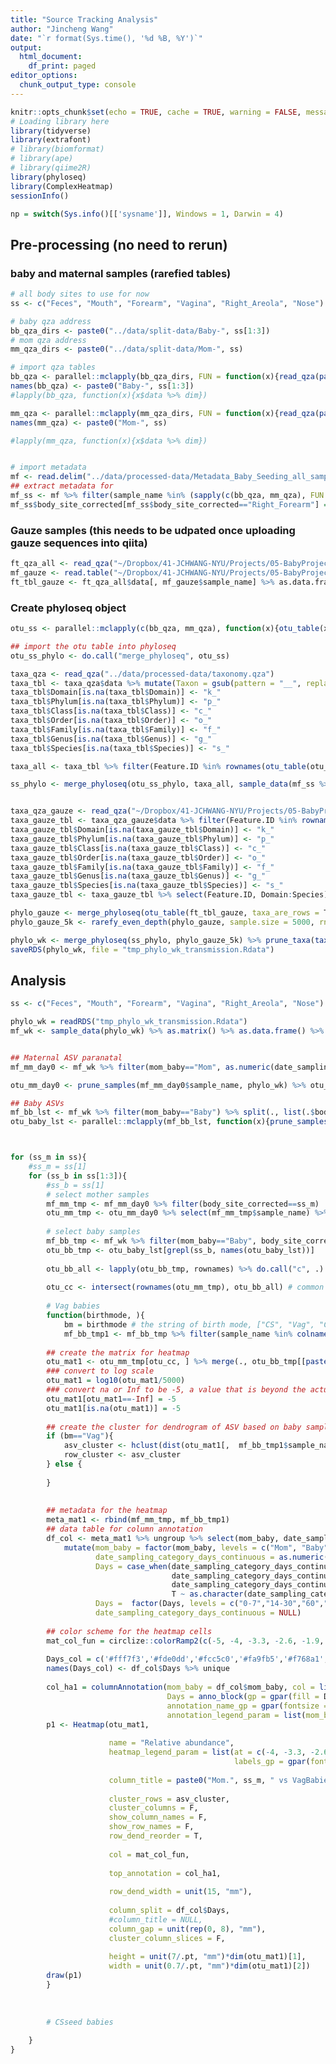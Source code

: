 ---
title: "Source Tracking Analysis"
author: "Jincheng Wang"
date: "`r format(Sys.time(), '%d %B, %Y')`"
output:
  html_document:
    df_print: paged
editor_options:
  chunk_output_type: console
---

```{r setup, message=FALSE, warning=FALSE}
knitr::opts_chunk$set(echo = TRUE, cache = TRUE, warning = FALSE, message = FALSE)
# Loading library here
library(tidyverse)
library(extrafont)
# library(biomformat)
# library(ape)
# library(qiime2R)
library(phyloseq)
library(ComplexHeatmap)
sessionInfo()

np = switch(Sys.info()[['sysname']], Windows = 1, Darwin = 4)
```


## Pre-processing (no need to rerun)
### baby and maternal samples (rarefied tables)
```{r, eval=FALSE}
# all body sites to use for now
ss <- c("Feces", "Mouth", "Forearm", "Vagina", "Right_Areola", "Nose")

# baby qza address
bb_qza_dirs <- paste0("../data/split-data/Baby-", ss[1:3])
# mom qza address
mm_qza_dirs <- paste0("../data/split-data/Mom-", ss)

# import qza tables
bb_qza <- parallel::mclapply(bb_qza_dirs, FUN = function(x){read_qza(paste0(x, "/rarefy-table.qza"))}, mc.cores = np)
names(bb_qza) <- paste0("Baby-", ss[1:3])
#lapply(bb_qza, function(x){x$data %>% dim})

mm_qza <- parallel::mclapply(mm_qza_dirs, FUN = function(x){read_qza(paste0(x, "/rarefy-table.qza"))}, mc.cores = np )
names(mm_qza) <- paste0("Mom-", ss)

#lapply(mm_qza, function(x){x$data %>% dim})


# import metadata
mf <- read.delim("../data/processed-data/Metadata_Baby_Seeding_all_samples_final.txt", header = T, sep = "\t", na.strings = c("", "NA"), stringsAsFactors = F)
## extract metadata for
mf_ss <- mf %>% filter(sample_name %in% (sapply(c(bb_qza, mm_qza), FUN = function(x)colnames(x$data)) %>% unlist()))
mf_ss$body_site_corrected[mf_ss$body_site_corrected=="Right_Forearm"] = "Forearm"
```

### Gauze samples (this needs to be udpated once uploading gauze sequences into qiita)
```{r, eval=FALSE}
ft_qza_all <- read_qza("~/Dropbox/41-JCHWANG-NYU/Projects/05-BabyProject2017RobKnight/GauzeSeq/3-deblur/SA-P1-P3_deblur_no-mitochondria-no-chloroplast_table.qza")
mf_gauze <- read.table("~/Dropbox/41-JCHWANG-NYU/Projects/05-BabyProject2017RobKnight/GauzeSeq/0-Doc/Mapping_baby_seeding_gauze.txt", header = T, sep = "\t")
ft_tbl_gauze <- ft_qza_all$data[, mf_gauze$sample_name] %>% as.data.frame %>% filter(rowSums(.)>0)
```

### Create phyloseq object
```{r, eval=FALSE}
otu_ss <- parallel::mclapply(c(bb_qza, mm_qza), function(x){otu_table(x$data %>% as.data.frame %>% select(any_of(mf_ss$sample_name)) %>% filter(rowSums(.)>0), taxa_are_rows = T)}, mc.cores = np)

## import the otu table into phyloseq
otu_ss_phylo <- do.call("merge_phyloseq", otu_ss)

taxa_qza <- read_qza("../data/processed-data/taxonomy.qza")
taxa_tbl <- taxa_qza$data %>% mutate(Taxon = gsub(pattern = "__", replacement = "_", Taxon)) %>% separate(Taxon, into = c("Domain", "Phylum", "Class", "Order", "Family", "Genus", "Species"), sep = "; ", remove = T)
taxa_tbl$Domain[is.na(taxa_tbl$Domain)] <- "k_"
taxa_tbl$Phylum[is.na(taxa_tbl$Phylum)] <- "p_"
taxa_tbl$Class[is.na(taxa_tbl$Class)] <- "c_"
taxa_tbl$Order[is.na(taxa_tbl$Order)] <- "o_"
taxa_tbl$Family[is.na(taxa_tbl$Family)] <- "f_"
taxa_tbl$Genus[is.na(taxa_tbl$Genus)] <- "g_"
taxa_tbl$Species[is.na(taxa_tbl$Species)] <- "s_"

taxa_all <- taxa_tbl %>% filter(Feature.ID %in% rownames(otu_table(otu_ss_phylo))) %>% select(Feature.ID, Domain:Species) %>% column_to_rownames(var = "Feature.ID") %>% as.matrix() %>% tax_table()

ss_phylo <- merge_phyloseq(otu_ss_phylo, taxa_all, sample_data(mf_ss %>% column_to_rownames(var = "sample_name")))


taxa_qza_gauze <- read_qza("~/Dropbox/41-JCHWANG-NYU/Projects/05-BabyProject2017RobKnight/GauzeSeq/3-deblur/taxonomy_gg13_8.qza")
taxa_gauze_tbl <- taxa_qza_gauze$data %>% filter(Feature.ID %in% rownames(ft_tbl_gauze)) %>% mutate(Taxon = gsub(pattern = "__", replacement = "_", Taxon)) %>% separate(Taxon, into = c("Domain", "Phylum", "Class", "Order", "Family", "Genus", "Species"), sep = "; ", remove = T)
taxa_gauze_tbl$Domain[is.na(taxa_gauze_tbl$Domain)] <- "k_"
taxa_gauze_tbl$Phylum[is.na(taxa_gauze_tbl$Phylum)] <- "p_"
taxa_gauze_tbl$Class[is.na(taxa_gauze_tbl$Class)] <- "c_"
taxa_gauze_tbl$Order[is.na(taxa_gauze_tbl$Order)] <- "o_"
taxa_gauze_tbl$Family[is.na(taxa_gauze_tbl$Family)] <- "f_"
taxa_gauze_tbl$Genus[is.na(taxa_gauze_tbl$Genus)] <- "g_"
taxa_gauze_tbl$Species[is.na(taxa_gauze_tbl$Species)] <- "s_"
taxa_gauze_tbl <- taxa_gauze_tbl %>% select(Feature.ID, Domain:Species) %>% column_to_rownames(var = "Feature.ID") %>% as.matrix() %>% tax_table()

phylo_gauze <- merge_phyloseq(otu_table(ft_tbl_gauze, taxa_are_rows = T), taxa_gauze_tbl, sample_data(mf_gauze %>% column_to_rownames(var = "sample_name")))
phylo_gauze_5k <- rarefy_even_depth(phylo_gauze, sample.size = 5000, rngseed = 20, replace = F, trimOTUs = T)

phylo_wk <- merge_phyloseq(ss_phylo, phylo_gauze_5k) %>% prune_taxa(taxa_sums(.)>0, .)
saveRDS(phylo_wk, file = "tmp_phylo_wk_transmission.Rdata")
```
## Analysis
```{r}
ss <- c("Feces", "Mouth", "Forearm", "Vagina", "Right_Areola", "Nose")

phylo_wk = readRDS("tmp_phylo_wk_transmission.Rdata")
mf_wk <- sample_data(phylo_wk) %>% as.matrix() %>% as.data.frame() %>% rownames_to_column(var = "sample_name")


## Maternal ASV paranatal
mf_mm_day0 <- mf_wk %>% filter(mom_baby=="Mom", as.numeric(date_sampling_category_days_continuous)==0)

otu_mm_day0 <- prune_samples(mf_mm_day0$sample_name, phylo_wk) %>% otu_table %>% as.matrix() %>% as.data.frame %>% filter(rowSums(.>0)>0.1*ncol(.)) # only include otu existed in more than 10% of samples

## Baby ASVs
mf_bb_lst <- mf_wk %>% filter(mom_baby=="Baby") %>% split(., list(.$body_site_corrected, .$birth_mode_ms))
otu_baby_lst <- parallel::mclapply(mf_bb_lst, function(x){prune_samples(x$sample_name, phylo_wk) %>% otu_table %>% as.matrix() %>% as.data.frame %>% filter(rowSums(.>0)>0.1*ncol(.))}, mc.cores = np)



for (ss_m in ss){
    #ss_m = ss[1]
    for (ss_b in ss[1:3]){
        #ss_b = ss[1]
        # select mother samples
        mf_mm_tmp <- mf_mm_day0 %>% filter(body_site_corrected==ss_m)
        otu_mm_tmp <- otu_mm_day0 %>% select(mf_mm_tmp$sample_name) %>% filter(rowSums(.)>0)
        
        # select baby samples
        mf_bb_tmp <- mf_wk %>% filter(mom_baby=="Baby", body_site_corrected==ss_b)
        otu_bb_tmp <- otu_baby_lst[grepl(ss_b, names(otu_baby_lst))]
        
        otu_bb_all <- lapply(otu_bb_tmp, rownames) %>% do.call("c", .) %>% unique # all otu from babies, regardless birth mode
        
        otu_cc <- intersect(rownames(otu_mm_tmp), otu_bb_all) # common otu between maternal and baby samples
        
        # Vag babies
        function(birthmode, ){
            bm = birthmode # the string of birth mode, ["CS", "Vag", "CSseed"]
            mf_bb_tmp1 <- mf_bb_tmp %>% filter(sample_name %in% colnames(otu_bb_tmp[[paste(ss_b, bm, sep = ".")]])) %>% arrange(as.numeric(date_sampling_category_days_continuous))
        
        ## create the matrix for heatmap
        otu_mat1 <- otu_mm_tmp[otu_cc, ] %>% merge(., otu_bb_tmp[[paste(ss_b, bm, sep = ".")]][, mf_bb_tmp1$sample_name], by = 0, all.x = T) %>% column_to_rownames(var = "Row.names")
        ### convert to log scale
        otu_mat1 = log10(otu_mat1/5000)
        ### convert na or Inf to be -5, a value that is beyond the actual data range
        otu_mat1[otu_mat1==-Inf] = -5
        otu_mat1[is.na(otu_mat1)] = -5
        
        ## create the cluster for dendrogram of ASV based on baby samples only if it is Vag
        if (bm=="Vag"){
            asv_cluster <- hclust(dist(otu_mat1[,  mf_bb_tmp1$sample_name]))
            row_cluster <- asv_cluster
        } else {
            
        }
        
        
        ## metadata for the heatmap
        meta_mat1 <- rbind(mf_mm_tmp, mf_bb_tmp1)
        ## data table for column annotation
        df_col <- meta_mat1 %>% ungroup %>% select(mom_baby, date_sampling_category_days_continuous) %>% 
            mutate(mom_baby = factor(mom_baby, levels = c("Mom", "Baby")),
                   date_sampling_category_days_continuous = as.numeric(date_sampling_category_days_continuous),
                   Days = case_when(date_sampling_category_days_continuous<=7 ~ "0-7",
                                    date_sampling_category_days_continuous<=30 ~ "14-30",
                                    date_sampling_category_days_continuous>=240 ~ ">=240",
                                    T ~ as.character(date_sampling_category_days_continuous)),
                   Days =  factor(Days, levels = c("0-7","14-30","60","90","120","150","180","210",">=240")),
                   date_sampling_category_days_continuous = NULL)
        
        ## color scheme for the heatmap cells
        mat_col_fun = circlize::colorRamp2(c(-5, -4, -3.3, -2.6, -1.9, -1.2, -0.5), c("grey60","#253494", "#2c7fb8", "#41b6c4", "#7fcdbb", "#c7e9b4", "#ffffcc"))
       
        Days_col = c('#fff7f3','#fde0dd','#fcc5c0','#fa9fb5','#f768a1','#dd3497','#ae017e','#7a0177','#49006a')
        names(Days_col) <- df_col$Days %>% unique
        
        col_ha1 = columnAnnotation(mom_baby = df_col$mom_baby, col = list(mom_baby=c("Mom" = '#fdcdac', "Baby" = '#b3e2cd')), show_annotation_name = F,
                                   Days = anno_block(gp = gpar(fill = Days_col), labels = names(Days_col), labels_gp = gpar(col = "black", fontsize = 6)),
                                   annotation_name_gp = gpar(fontsize = 7), 
                                   annotation_legend_param = list(mom_baby = list(labels_gp = gpar(fontsize = 7), title_gp = gpar(fontsize = 7, fontface = "bold"))))
        p1 <- Heatmap(otu_mat1, 
                      
                      name = "Relative abundance",
                      heatmap_legend_param = list(at = c(-4, -3.3, -2.6, -1.9, -1.2, -0.5), labels = c("0.01%", "0.05%", "0.25%", "1.25%", "6.25%", "31.25%"),
                                                  labels_gp = gpar(fontsize = 6), title_gp = gpar(fontsize = 7, fontface = "bold")),
                      
                      column_title = paste0("Mom.", ss_m, " vs VagBabies.", ss_b),
                      
                      cluster_rows = asv_cluster,
                      cluster_columns = F,
                      show_column_names = F,
                      show_row_names = F,
                      row_dend_reorder = T,
                      
                      col = mat_col_fun,
                      
                      top_annotation = col_ha1,
                      
                      row_dend_width = unit(15, "mm"),
                      
                      column_split = df_col$Days,
                      #column_title = NULL,
                      column_gap = unit(rep(0, 8), "mm"),
                      cluster_column_slices = F,
                      
                      height = unit(7/.pt, "mm")*dim(otu_mat1)[1],
                      width = unit(0.7/.pt, "mm")*dim(otu_mat1)[2])
        draw(p1)
        }
        
        
        
        # CSseed babies
        
    }
}

```

